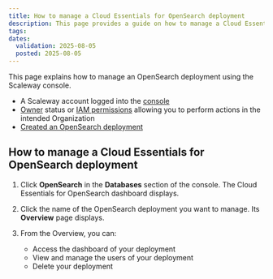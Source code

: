 ```yaml
---
title: How to manage a Cloud Essentials for OpenSearch deployment
description: This page provides a guide on how to manage a Cloud Essentials for OpenSearch deployment using the Scaleway console.
tags:
dates:
  validation: 2025-08-05
  posted: 2025-08-05
---
```



This page explains how to manage an OpenSearch deployment using the Scaleway console.

<Requirements />

- A Scaleway account logged into the [console](https://console.scaleway.com)
- [Owner](/iam/concepts/#owner) status or [IAM permissions](/iam/concepts/#permission) allowing you to perform actions in the intended Organization
- [Created an OpenSearch deployment](/opensearch/how-to/create-opensearch-deployment/)

## How to manage a Cloud Essentials for OpenSearch deployment

1. Click **OpenSearch** in the **Databases** section of the console. The Cloud Essentials for OpenSearch dashboard displays.

2. Click the name of the OpenSearch deployment you want to manage. Its **Overview** page displays.

3. From the Overview, you can:

    - Access the dashboard of your deployment
    - View and manage the users of your deployment
    - Delete your deployment
